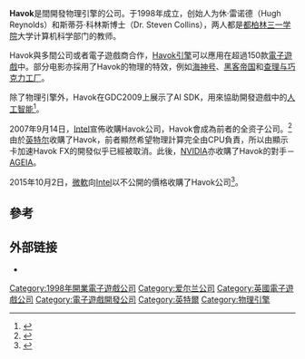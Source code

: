 
{{Infobox Company
| company_name     = Telekinesys Research Ltd., [[Doing_business_as|t/a]] Havok
| company_logo     = [[File:havoklogo.gif|center]]
| company_type     = [[子公司|子公司]]
| foundation       = {{start date and age|1998}}，<br/>{{flag|爱尔兰}}[[都柏林|都柏林]] 
| location         = {{flag|愛爾蘭}}[[都柏林|都柏林]]
| products         = [[Havok引擎|Havok引擎]]
| homepage         = [http://www.havok.com/ www.havok.com]
| parent           = [[微軟|微軟]]
}}
'''Havok'''是間開發物理引擎的公司。于1998年成立，创始人为休·雷诺德（Hugh Reynolds）和斯蒂芬·科林斯博士（Dr. Steven Collins），两人都是[[都柏林|都柏林]][[三一学院|三一学院]]大学计算机科学部门的教师。

Havok與多間公司或者電子遊戲商合作，[[Havok引擎|Havok引擎]]可以應用在超過150款[[電子遊戲|電子遊戲]]中。部分电影亦採用了Havok的物理的特效，例如[[海神号|海神号]]、[[黑客帝国|黑客帝国]]和[[查理与巧克力工厂|查理与巧克力工厂]]。

除了物理引擎外，Havok在GDC2009上展示了AI SDK，用來協助開發遊戲中的[[人工智能|人工智能]]<ref>{{Cite web |url=http://news.mydrivers.com/1/130/130709.htm |title=Havok研发AI SDK |accessdate=2009-05-15 |archive-date=2010-02-15 |archive-url=https://web.archive.org/web/20100215205135/http://news.mydrivers.com/1/130/130709.htm |dead-url=no }}</ref>。

2007年9月14日，[[Intel|Intel]]宣佈收購Havok公司，Havok會成為前者的全资子公司。<ref>{{Cite web |url=http://www.intel.com/cd/corporate/pressroom/apac/zho/date/2007/370702.htm |title=英特尔收购世界领先的交互软件与服务供应商 Havok |accessdate=2008-02-24 |archive-date=2008-12-05 |archive-url=https://web.archive.org/web/20081205091608/http://www.intel.com/cd/corporate/pressroom/apac/zho/date/2007/370702.htm |dead-url=no }}</ref>由於[[英特尔|英特尔]]收購了Havok，前者顯然希望物理計算完全由CPU負責，所以由顯示卡加速Havok FX的開發似乎已經被取消。此後，[[NVIDIA|NVIDIA]]亦收購了Havok的對手－[[AGEIA|AGEIA]]。

2015年10月2日，[[微軟|微軟]]向[[Intel|Intel]]以不公開的價格收購了Havok公司<ref>{{cite news|last=Foley|first=Mary Jo|title=Microsoft acquires Havok from Intel, Microsoft has acquired game-technology vendor Havok from Intel for an undisclosed amount.|url=http://www.zdnet.com/article/microsoft-acquires-havok-from-intel/|newspaper=[[ZDNet|ZDNet]]|date=2 October 2015|language=en|accessdate=2019-11-29|archive-date=2020-05-30|archive-url=https://web.archive.org/web/20200530080032/https://www.zdnet.com/article/microsoft-acquires-havok-from-intel/|dead-url=no}}</ref>。

== 參考 ==
{{Reflist}}

== 外部链接 ==
* {{Official|http://www.havok.com/}}

[[Category:1998年開業電子遊戲公司|Category:1998年開業電子遊戲公司]]
[[Category:爱尔兰公司|Category:爱尔兰公司]]
[[Category:英國電子遊戲公司|Category:英國電子遊戲公司]]
[[Category:電子遊戲開發公司|Category:電子遊戲開發公司]]
[[Category:英特爾|Category:英特爾]]
[[Category:物理引擎|Category:物理引擎]]